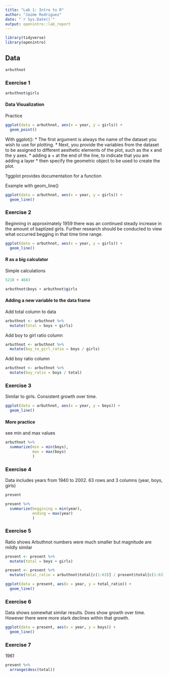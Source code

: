 ```yaml
---
title: "Lab 1: Intro to R"
author: "Jaime Rodriguez"
date: "`r Sys.Date()`"
output: openintro::lab_report
---
```


```r
library(tidyverse)
library(openintro)
```

## Data

```r
arbuthnot
```



### Exercise 1
```r
arbuthnot$girls
```



#### Data Visualization
Practice
```r
ggplot(data = arbuthnot, aes(x = year, y = girls)) +
  geom_point()
```

With ggplot():
* The first argument is always the name of the dataset you wish to use for plotting.
* Next, you provide the variables from the dataset to be assigned to different aesthetic elements of the plot, such as the x and the y axes.
* adding a + at the end of the line, to indicate that you are adding a layer
* then specify the geometric object to be used to create the plot.

?ggplot provides documentation for a function

Example with geom_line()
```r
ggplot(data = arbuthnot, aes(x = year, y = girls)) +
  geom_line()
```



### Exercise 2
Beginning in approximately 1959 there was an continued steady increase in the amount of baptized girls. Further research should be conducted to view what occurred begging in that time time range.
```r
ggplot(data = arbuthnot, aes(x = year, y = girls)) +
  geom_line()
```



#### R as a big calculator
Simple calculations
```r
5218 + 4683
```

```r
arbuthnot$boys + arbuthnot$girls
```

#### Adding a new variable to the data frame
Add total column to data
```r
arbuthnot <- arbuthnot %>%
  mutate(total = boys + girls)
```

Add boy to girl ratio column
```r
arbuthnot <- arbuthnot %>%
  mutate(boy_to_girl_ratio = boys / girls)
```

Add boy ratio column
```r
arbuthnot <- arbuthnot %>%
  mutate(boy_ratio = boys / total)
```



### Exercise 3
Similar to girls. Consistent growth over time. 
```r
ggplot(data = arbuthnot, aes(x = year, y = boys)) +
  geom_line()
```



#### More practice
see min and max values
```r
arbuthnot %>%
  summarize(min = min(boys),
            max = max(boys)
            )
```



### Exercise 4
Data includes years from 1940 to 2002. 63 rows and 3 columns (year, boys, girls)
```r
present
```

```r
present %>%
  summarize(beggining = min(year),
            ending = max(year)
            )
```



### Exercise 5
Ratio shows Arbuthnot numbers were much smaller but magnitude are mildly similar
```r
present <- present %>%
  mutate(total = boys + girls)
```

```r
present <- present %>%
  mutate(total_ratio = arbuthnot$total[c(1:63)] / present$total[c(1:63)])
```

```r
ggplot(data = present, aes(x = year, y = total_ratio)) +
  geom_line()
```



### Exercise 6
Data shows somewhat similar results. Does show growth over time. However there were more stark declines within that growth.
```r
ggplot(data = present, aes(x = year, y = boys)) +
  geom_line()
```



### Exercise 7
1961
```r
present %>%
  arrange(desc(total))
```


